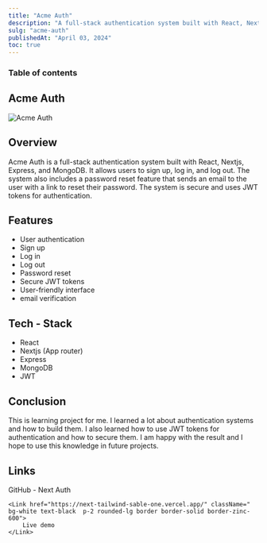 ```yaml
---
title: "Acme Auth"
description: "A full-stack authentication system built with React, Nextjs, Express, and MongoDB."
sulg: "acme-auth"
publishedAt: "April 03, 2024"
toc: true
---
```


### Table of contents

## Acme Auth

<div>
  <img
    className="rounded mx-auto border border-white"
    src="/projects/acme-auth.png"
    width={400}
    height={400}
    alt="Acme Auth"
  />
</div>

## Overview

<p className="dark:text-white text-black text-xl sm:text-4xl">
  Acme Auth is a full-stack authentication system built with React, Nextjs,
  Express, and MongoDB. It allows users to sign up, log in, and log out. The
  system also includes a password reset feature that sends an email to the user
  with a link to reset their password. The system is secure and uses JWT tokens
  for authentication.
</p>

## Features

- User authentication
- Sign up
- Log in
- Log out
- Password reset
- Secure JWT tokens
- User-friendly interface
- email verification

## Tech - Stack

- React
- Nextjs (App router)
- Express
- MongoDB
- JWT

## Conclusion

<p className="dark:text-white text-black text-xl sm:text-4xl">
  This is learning project for me. I learned a lot about authentication systems
  and how to build them. I also learned how to use JWT tokens for authentication
  and how to secure them. I am happy with the result and I hope to use this
  knowledge in future projects.
</p>

## Links

<div className="flex justify-center gap-5 space-x-4 text-white">
    <Link href="https://github.com/Vivek-0206/next-auth" className=" bg-white text-black  p-2 rounded-lg border border-solid border-zinc-600">
        GitHub - Next Auth
    </Link>

    <Link href="https://next-tailwind-sable-one.vercel.app/" className=" bg-white text-black  p-2 rounded-lg border border-solid border-zinc-600">
        Live demo
    </Link>
</div>
